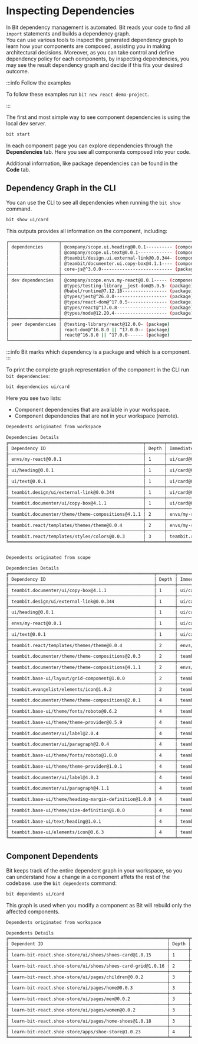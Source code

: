 <!-- // import { Image } from '@teambit/docs.ui.zoomable-image'; -->

# Inspecting Dependencies

In Bit dependency management is automated. Bit reads your code to find all `import` statements and builds a dependency graph.  
You can use various tools to inspect the generated dependency graph to learn how your components are composed, assisting you in making architectural decisions. Moreover, as you can take control and define dependency policy for each components, by inspecting dependencies, you may see the result dependency graph and decide if this fits your desired outcome.

:::info Follow the examples

To follow these examples run `bit new react demo-project`.

:::

The first and most simple way to see component dependencies is using the local dev server.

```bash title="start dev server"
bit start
```

In each component page you can explore dependencies through the **Dependencies** tab. Here you see all components composed into your code.



<!-- 
<Image src={devServerDepsGraph} /> 
-->

Additional information, like package dependencies can be found in the **Code** tab.

<!-- 
<Image src={devServerDepsCode} />
-->

## Dependency Graph in the CLI

You can use the CLI to see all dependencies when running the `bit show` command.

```bash title="show all dependencies"
bit show ui/card
```

This outputs provides all information on the component, including:

```bash
┌───────────────────┬──────────────────────────────────────────────────────────┐
│ dependencies      │ @company/scope.ui.heading@0.0.1---------- (component)    │
│                   │ @company/scope.ui.text@0.0.1------------- (component)    │
│                   │ @teambit/design.ui.external-link@0.0.344- (component)    │
│                   │ @teambit/documenter.ui.copy-box@4.1.1---- (component)    │
│                   │ core-js@^3.0.0--------------------------- (package)      │
├───────────────────┼──────────────────────────────────────────────────────────┤
│ dev dependencies  │ @company/scope.envs.my-react@0.0.1----- (component)      │
│                   │ @types/testing-library__jest-dom@5.9.5- (package)        │
│                   │ @babel/runtime@7.12.18----------------- (package)        │
│                   │ @types/jest@^26.0.0-------------------- (package)        │
│                   │ @types/react-dom@^17.0.5--------------- (package)        │
│                   │ @types/react@^17.0.8------------------- (package)        │
│                   │ @types/node@12.20.4-------------------- (package)        │
├───────────────────┼──────────────────────────────────────────────────────────┤
│ peer dependencies │ @testing-library/react@12.0.0- (package)                 │
│                   │ react-dom@^16.8.0 || ^17.0.0-- (package)                 │
│                   │ react@^16.8.0 || ^17.0.0------ (package)                 │
└───────────────────┴──────────────────────────────────────────────────────────┘
```

:::info Bit marks which dependency is a package and which is a component.
:::

To print the complete graph representation of the component in the CLI run `bit dependencies`:

```bash
bit dependencies ui/card
```

Here you see two lists:

- Component dependencies that are available in your workspace.
- Component dependencies that are not in your workspace (remote).

```bash
Dependents originated from workspace

Dependencies Details
╔═══════════════════════════════════════════════════╤═══════╤════════════════════════════════════════════╤═════════════════╗
║ Dependency ID                                     │ Depth │ Immediate Dependent                        │ Dependency type ║
╟───────────────────────────────────────────────────┼───────┼────────────────────────────────────────────┼─────────────────╢
║ envs/my-react@0.0.1                               │ 1     │ ui/card@0.0.1                              │                 ║
╟───────────────────────────────────────────────────┼───────┼────────────────────────────────────────────┼─────────────────╢
║ ui/heading@0.0.1                                  │ 1     │ ui/card@0.0.1                              │ prod            ║
╟───────────────────────────────────────────────────┼───────┼────────────────────────────────────────────┼─────────────────╢
║ ui/text@0.0.1                                     │ 1     │ ui/card@0.0.1                              │ prod            ║
╟───────────────────────────────────────────────────┼───────┼────────────────────────────────────────────┼─────────────────╢
║ teambit.design/ui/external-link@0.0.344           │ 1     │ ui/card@0.0.1                              │ prod            ║
╟───────────────────────────────────────────────────┼───────┼────────────────────────────────────────────┼─────────────────╢
║ teambit.documenter/ui/copy-box@4.1.1              │ 1     │ ui/card@0.0.1                              │ prod            ║
╟───────────────────────────────────────────────────┼───────┼────────────────────────────────────────────┼─────────────────╢
║ teambit.documenter/theme/theme-compositions@4.1.1 │ 2     │ envs/my-react@0.0.1                        │ prod            ║
╟───────────────────────────────────────────────────┼───────┼────────────────────────────────────────────┼─────────────────╢
║ teambit.react/templates/themes/theme@0.0.4        │ 2     │ envs/my-react@0.0.1                        │ prod            ║
╟───────────────────────────────────────────────────┼───────┼────────────────────────────────────────────┼─────────────────╢
║ teambit.react/templates/styles/colors@0.0.3       │ 3     │ teambit.react/templates/themes/theme@0.0.4 │ prod            ║
╚═══════════════════════════════════════════════════╧═══════╧════════════════════════════════════════════╧═════════════════╝


Dependents originated from scope

Dependencies Details
╔═══════════════════════════════════════════════════════╤═══════╤═══════════════════════════════════════════════════╤═════════════════╗
║ Dependency ID                                         │ Depth │ Immediate Dependent                               │ Dependency type ║
╟───────────────────────────────────────────────────────┼───────┼───────────────────────────────────────────────────┼─────────────────╢
║ teambit.documenter/ui/copy-box@4.1.1                  │ 1     │ ui/card@0.0.1                                     │ prod            ║
╟───────────────────────────────────────────────────────┼───────┼───────────────────────────────────────────────────┼─────────────────╢
║ teambit.design/ui/external-link@0.0.344               │ 1     │ ui/card@0.0.1                                     │ prod            ║
╟───────────────────────────────────────────────────────┼───────┼───────────────────────────────────────────────────┼─────────────────╢
║ ui/heading@0.0.1                                      │ 1     │ ui/card@0.0.1                                     │ prod            ║
╟───────────────────────────────────────────────────────┼───────┼───────────────────────────────────────────────────┼─────────────────╢
║ envs/my-react@0.0.1                                   │ 1     │ ui/card@0.0.1                                     │                 ║
╟───────────────────────────────────────────────────────┼───────┼───────────────────────────────────────────────────┼─────────────────╢
║ ui/text@0.0.1                                         │ 1     │ ui/card@0.0.1                                     │ prod            ║
╟───────────────────────────────────────────────────────┼───────┼───────────────────────────────────────────────────┼─────────────────╢
║ teambit.react/templates/themes/theme@0.0.4            │ 2     │ envs/my-react@0.0.1                               │ prod            ║
╟───────────────────────────────────────────────────────┼───────┼───────────────────────────────────────────────────┼─────────────────╢
║ teambit.documenter/theme/theme-compositions@2.0.3     │ 2     │ teambit.design/ui/external-link@0.0.344           │ dev             ║
╟───────────────────────────────────────────────────────┼───────┼───────────────────────────────────────────────────┼─────────────────╢
║ teambit.documenter/theme/theme-compositions@4.1.1     │ 2     │ envs/my-react@0.0.1                               │ prod            ║
╟───────────────────────────────────────────────────────┼───────┼───────────────────────────────────────────────────┼─────────────────╢
║ teambit.base-ui/layout/grid-component@1.0.0           │ 2     │ teambit.documenter/ui/copy-box@4.1.1              │ prod            ║
╟───────────────────────────────────────────────────────┼───────┼───────────────────────────────────────────────────┼─────────────────╢
║ teambit.evangelist/elements/icon@1.0.2                │ 2     │ teambit.documenter/ui/copy-box@4.1.1              │ prod            ║
╟───────────────────────────────────────────────────────┼───────┼───────────────────────────────────────────────────┼─────────────────╢
║ teambit.documenter/theme/theme-compositions@2.0.1     │ 4     │ teambit.evangelist/elements/icon@0.5.20           │ dev             ║
╟───────────────────────────────────────────────────────┼───────┼───────────────────────────────────────────────────┼─────────────────╢
║ teambit.base-ui/theme/fonts/roboto@0.6.2              │ 4     │ teambit.documenter/theme/theme-context@2.0.4      │ prod            ║
╟───────────────────────────────────────────────────────┼───────┼───────────────────────────────────────────────────┼─────────────────╢
║ teambit.base-ui/theme/theme-provider@0.5.9            │ 4     │ teambit.documenter/theme/theme-context@2.0.4      │ prod            ║
╟───────────────────────────────────────────────────────┼───────┼───────────────────────────────────────────────────┼─────────────────╢
║ teambit.documenter/ui/label@2.0.4                     │ 4     │ teambit.documenter/theme/theme-context@2.0.4      │ dev             ║
╟───────────────────────────────────────────────────────┼───────┼───────────────────────────────────────────────────┼─────────────────╢
║ teambit.documenter/ui/paragraph@2.0.4                 │ 4     │ teambit.documenter/theme/theme-context@2.0.4      │ dev             ║
╟───────────────────────────────────────────────────────┼───────┼───────────────────────────────────────────────────┼─────────────────╢
║ teambit.base-ui/theme/fonts/roboto@1.0.0              │ 4     │ teambit.documenter/theme/theme-context@4.0.3      │ prod            ║
╟───────────────────────────────────────────────────────┼───────┼───────────────────────────────────────────────────┼─────────────────╢
║ teambit.base-ui/theme/theme-provider@1.0.1            │ 4     │ teambit.documenter/theme/theme-context@4.0.3      │ prod            ║
╟───────────────────────────────────────────────────────┼───────┼───────────────────────────────────────────────────┼─────────────────╢
║ teambit.documenter/ui/label@4.0.3                     │ 4     │ teambit.documenter/theme/theme-context@4.0.3      │ dev             ║
╟───────────────────────────────────────────────────────┼───────┼───────────────────────────────────────────────────┼─────────────────╢
║ teambit.documenter/ui/paragraph@4.1.1                 │ 4     │ teambit.documenter/theme/theme-context@4.0.3      │ dev             ║
╟───────────────────────────────────────────────────────┼───────┼───────────────────────────────────────────────────┼─────────────────╢
║ teambit.base-ui/theme/heading-margin-definition@1.0.0 │ 4     │ teambit.evangelist/theme/evangelist-theme@1.0.2   │ prod            ║
╟───────────────────────────────────────────────────────┼───────┼───────────────────────────────────────────────────┼─────────────────╢
║ teambit.base-ui/theme/size-definition@1.0.0           │ 4     │ teambit.evangelist/theme/evangelist-theme@1.0.2   │ prod            ║
╟───────────────────────────────────────────────────────┼───────┼───────────────────────────────────────────────────┼─────────────────╢
║ teambit.base-ui/text/heading@1.0.1                    │ 4     │ teambit.documenter/ui/heading@4.1.1               │ prod            ║
╟───────────────────────────────────────────────────────┼───────┼───────────────────────────────────────────────────┼─────────────────╢
║ teambit.base-ui/elements/icon@0.6.3                   │ 4     │ teambit.evangelist/elements/icon@0.5.20           │ prod            ║
╚═══════════════════════════════════════════════════════╧═══════╧═══════════════════════════════════════════════════╧═════════════════╝

```

## Component Dependents

Bit keeps track of the entire dependent graph in your workspace, so you can understand how a change in a component affets the rest of the codebase. 
use the `bit dependents` command:

```bash
bit dependents ui/card
```

This graph is used when you modify a component as Bit will rebuild only the affected components.

```bash
Dependents originated from workspace

Dependents Details
╔════════════════════════════════════════════════════════════╤═══════╤════════════════════════════════════════════════════════════╤════════════════╗
║ Dependent ID                                               │ Depth │ Immediate Dependency                                       │ Dependent type ║
╟────────────────────────────────────────────────────────────┼───────┼────────────────────────────────────────────────────────────┼────────────────╢
║ learn-bit-react.shoe-store/ui/shoes/shoes-card@1.0.15      │ 1     │ learn-bit-react.base-ui/ui/card@1.0.11                     │ prod           ║
╟────────────────────────────────────────────────────────────┼───────┼────────────────────────────────────────────────────────────┼────────────────╢
║ learn-bit-react.shoe-store/ui/shoes/shoes-card-grid@1.0.16 │ 2     │ learn-bit-react.shoe-store/ui/shoes/shoes-card@1.0.15      │ prod           ║
╟────────────────────────────────────────────────────────────┼───────┼────────────────────────────────────────────────────────────┼────────────────╢
║ learn-bit-react.shoe-store/ui/pages/children@0.0.2         │ 3     │ learn-bit-react.shoe-store/ui/shoes/shoes-card-grid@1.0.16 │ prod           ║
╟────────────────────────────────────────────────────────────┼───────┼────────────────────────────────────────────────────────────┼────────────────╢
║ learn-bit-react.shoe-store/ui/pages/home@0.0.3             │ 3     │ learn-bit-react.shoe-store/ui/shoes/shoes-card-grid@1.0.16 │ prod           ║
╟────────────────────────────────────────────────────────────┼───────┼────────────────────────────────────────────────────────────┼────────────────╢
║ learn-bit-react.shoe-store/ui/pages/men@0.0.2              │ 3     │ learn-bit-react.shoe-store/ui/shoes/shoes-card-grid@1.0.16 │ prod           ║
╟────────────────────────────────────────────────────────────┼───────┼────────────────────────────────────────────────────────────┼────────────────╢
║ learn-bit-react.shoe-store/ui/pages/women@0.0.2            │ 3     │ learn-bit-react.shoe-store/ui/shoes/shoes-card-grid@1.0.16 │ prod           ║
╟────────────────────────────────────────────────────────────┼───────┼────────────────────────────────────────────────────────────┼────────────────╢
║ learn-bit-react.shoe-store/ui/pages/home-shoes@1.0.18      │ 3     │ learn-bit-react.shoe-store/ui/shoes/shoes-card-grid@1.0.16 │ prod           ║
╟────────────────────────────────────────────────────────────┼───────┼────────────────────────────────────────────────────────────┼────────────────╢
║ learn-bit-react.shoe-store/apps/shoe-store@1.0.23          │ 4     │ learn-bit-react.shoe-store/ui/pages/women@0.0.2            │ prod           ║
╚════════════════════════════════════════════════════════════╧═══════╧════════════════════════════════════════════════════════════╧════════════════╝
```
